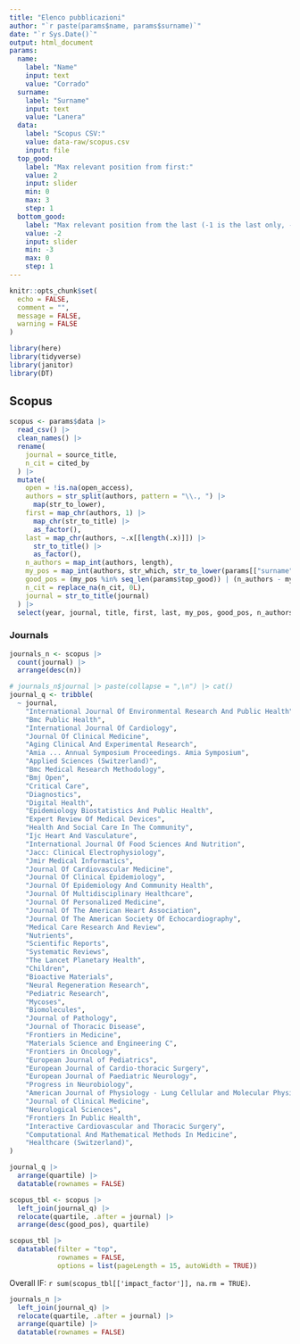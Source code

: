 ```yaml
---
title: "Elenco pubblicazioni"
author: "`r paste(params$name, params$surname)`"
date: "`r Sys.Date()`"
output: html_document
params:
  name: 
    label: "Name"
    input: text
    value: "Corrado"
  surname:
    label: "Surname"
    input: text
    value: "Lanera"
  data:
    label: "Scopus CSV:"
    value: data-raw/scopus.csv
    input: file
  top_good: 
    label: "Max relevant position from first:" 
    value: 2
    input: slider
    min: 0
    max: 3
    step: 1
  bottom_good: 
    label: "Max relevant position from the last (-1 is the last only, -2 is up to the second to the last, ...):" 
    value: -2
    input: slider
    min: -3
    max: 0
    step: 1
---
```


<style>
.main-container {
    max-width: 940px;
    margin-left: 0;
    margin-right: auto;
}
</style>

```r
knitr::opts_chunk$set(
  echo = FALSE,
  comment = "",
  message = FALSE,
  warning = FALSE
)

library(here)
library(tidyverse)
library(janitor)
library(DT)
```


## Scopus

```r
scopus <- params$data |> 
  read_csv() |> 
  clean_names() |> 
  rename(
    journal = source_title,
    n_cit = cited_by
  ) |> 
  mutate(
    open = !is.na(open_access),
    authors = str_split(authors, pattern = "\\., ") |> 
      map(str_to_lower),
    first = map_chr(authors, 1) |>
      map_chr(str_to_title) |> 
      as_factor(),
    last = map_chr(authors, ~.x[[length(.x)]]) |>
      str_to_title() |> 
      as_factor(),
    n_authors = map_int(authors, length),
    my_pos = map_int(authors, str_which, str_to_lower(params[["surname"]])),
    good_pos = (my_pos %in% seq_len(params$top_good)) | (n_authors - my_pos < params$bottom_good),
    n_cit = replace_na(n_cit, 0L),
    journal = str_to_title(journal)
  ) |> 
  select(year, journal, title, first, last, my_pos, good_pos, n_authors, n_cit, open, doi)
```


### Journals

```r
journals_n <- scopus |> 
  count(journal) |> 
  arrange(desc(n))
```

```r
# journals_n$journal |> paste(collapse = ",\n") |> cat()
journal_q <- tribble(
  ~ journal,                                                                 ~quartile, ~where, ~impact_factor,
    "International Journal Of Environmental Research And Public Health",       1,         "SSCI",  4.614,
    "Bmc Public Health",                                                       2,         "SCIE",  4.135,
    "International Journal Of Cardiology",                                     2,         "SCIE",  4.039,
    "Journal Of Clinical Medicine",                                            2,         "SCIE",  4.964,
    "Aging Clinical And Experimental Research",                                2,         "SCIE",  4.481,
    "Amia ... Annual Symposium Proceedings. Amia Symposium",                  NA,             NA,    NA,
    "Applied Sciences (Switzerland)",                                          2,         "SCIE",  2.838,
    "Bmc Medical Research Methodology",                                        1,         "SCIE",  4.614,
    "Bmj Open",                                                                2,         "SCIE",  3.007,
    "Critical Care",                                                           1,         "SCIE", 19.344,
    "Diagnostics",                                                             2,         "SCIE",  3.992,
    "Digital Health",                                                          1,         "SCIE",  4.687,
    "Epidemiology Biostatistics And Public Health",                           NA,             NA,    NA,
    "Expert Review Of Medical Devices",                                        3,         "SCIE",  3.439,
    "Health And Social Care In The Community",                                 2,         "SSCI",  2.395,
    "Ijc Heart And Vasculature",                                              NA,             NA,    NA,
    "International Journal Of Food Sciences And Nutrition",                    2,         "SCIE",  4.444,
    "Jacc: Clinical Electrophysiology",                                        2,         "SCIE",  6.124,
    "Jmir Medical Informatics",                                                3,         "SCIE",  3.228,
    "Journal Of Cardiovascular Medicine",                                      3,         "SCIE",  2.430,
    "Journal Of Clinical Epidemiology",                                        1,         "SCIE",  7.407,
    "Journal Of Epidemiology And Community Health",                            1,         "SSCI",  6.286,
    "Journal Of Multidisciplinary Healthcare",                                 3,         "SCIE",  2.919,
    "Journal Of Personalized Medicine",                                        2,         "SCIE",  3.508,
    "Journal Of The American Heart Association",                               2,         "SCIE",  6.107,
    "Journal Of The American Society Of Echocardiography",                     1,         "SCIE",  7.772,
    "Medical Care Research And Review",                                        2,         "SSCI",  2.971,
    "Nutrients",                                                               1,         "SCIE",  6.706,
    "Scientific Reports",                                                      2,         "SCIE",  4.997,
    "Systematic Reviews",                                                      2,         "SCIE",  3.136,
    "The Lancet Planetary Health",                                             1,         "SCIE", 28.750,
    "Children",                                                                2,         "SCIE",  2.835,
    "Bioactive Materials",                                                     1,         "SCIE", 16.874,
    "Neural Regeneration Research",                                            1,         "SCIE",  6.058,
    "Pediatric Research",                                                      1,         "SCIE",  3.953,
    "Mycoses",                                                                 1,         "SCIE",  4.931,
    "Biomolecules",                                                            2,         "SCIE",  6.064,
    "Journal of Pathology",                                                    1,         "SCIE",  9.883,
    "Journal of Thoracic Disease",                                             3,         "SCIE",  3.005,
    "Frontiers in Medicine",                                                   2,         "SCIE",  5.058,
    "Materials Science and Engineering C",                                     2,         "SCIE",  1.842,
    "Frontiers in Oncology",                                                   2,         "SCIE",  5.738,
    "European Journal of Pediatrics",                                          1,         "SCIE",  3.860,
    "European Journal of Cardio-thoracic Surgery",                             1,         "SCIE",  4.534,
    "European Journal of Paediatric Neurology",                                2,         "SCIE",  3.692,
    "Progress in Neurobiology",                                                1,         "SCIE", 10.885,
    "American Journal of Physiology - Lung Cellular and Molecular Physiology", 1,         "SCIE",  6.011,
    "Journal of Clinical Medicine",                                            2,         "SCIE",  4.964,
    "Neurological Sciences",                                                   2,         "SCIE",  3.830,
    "Frontiers In Public Health",                                              1,         "SCIE",  6.461,
    "Interactive Cardiovascular and Thoracic Surgery",                         3,         "SCIE",  1.978,
    "Computational And Mathematical Methods In Medicine",                      2,         "SCIE",  2.809,
    "Healthcare (Switzerland)",                                                2,         "SCIE",  3.160
)

journal_q |> 
  arrange(quartile) |> 
  datatable(rownames = FALSE)
```


```r
scopus_tbl <- scopus |> 
  left_join(journal_q) |>
  relocate(quartile, .after = journal) |>
  arrange(desc(good_pos), quartile)

scopus_tbl |> 
  datatable(filter = "top",
            rownames = FALSE,
            options = list(pageLength = 15, autoWidth = TRUE))
```

Overall IF: `r sum(scopus_tbl[['impact_factor']], na.rm = TRUE)`.

```r
journals_n |> 
  left_join(journal_q) |> 
  relocate(quartile, .after = journal) |>
  arrange(quartile) |> 
  datatable(rownames = FALSE)
```

